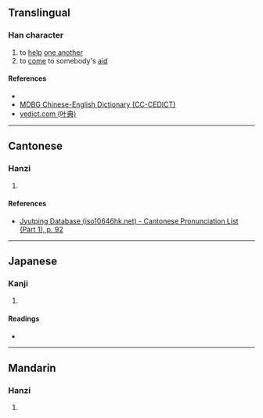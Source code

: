 {{character info/new}}
==Translingual==

===Han character===
{{Han char|rn=38|rad=女|as=06|sn=9|four=44427|canj=VKB|ids=⿰女有}}

# to [[help]] [[one another]]
# to [[come]] to somebody's [[aid]]

====References====
* {{Han ref|kx=0261.090|dkj=06243|dj=0527.120|hdz=21043.050|uh=59F7|ud=23031|bh=CE6E|bd=52846}}
* [http://www.mdbg.net/chindict/chindict.php?page=worddict&wdrst=0&wdqtm=0&wdqcham=1&wdqt=%E7%9B%B8%E5%8A%A9 MDBG Chinese-English Dictionary (CC-CEDICT)]
* [http://yedict.com/htm/59/59F7.htm yedict.com (叶典)]

----

==Cantonese==

===Hanzi===
{{yue-hanzi|jyut=[[jau6]]|y=yau6}}

# {{defn|lang=yue|sort=女06}}

====References====
* [http://www.iso10646hk.net/jp/document/download.jsp Jyutping Database (iso10646hk.net) - Cantonese Pronunciation List (Part 1), p. 92]

----

==Japanese==

===Kanji===
{{ja-kanji|grade=|rs=女06}}

# {{defn|lang=ja|sort=女06}}

====Readings====
* {{ja-readings|on=[[ゆう]] (yū), [[う]] (u)|kun=[[たぐう]] (taguu), [[ならぶ]] (narabu)}}

----

==Mandarin==

===Hanzi===
{{cmn-hanzi|pin=[[yòu]] ([[you4]])|wg=yu<sup>4</sup>}}

# {{defn|lang=cmn|sort=女06}}